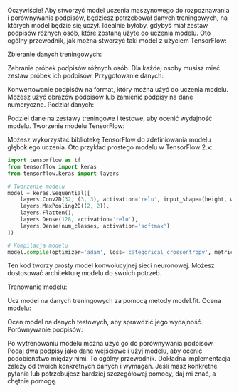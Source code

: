 Oczywiście! Aby stworzyć model uczenia maszynowego do rozpoznawania i porównywania podpisów, będziesz potrzebował danych treningowych, na których model będzie się uczył. Idealnie byłoby, gdybyś miał zestaw podpisów różnych osób, które zostaną użyte do uczenia modelu. Oto ogólny przewodnik, jak można stworzyć taki model z użyciem TensorFlow:

Zbieranie danych treningowych:

Zebranie próbek podpisów różnych osób. Dla każdej osoby musisz mieć zestaw próbek ich podpisów.
Przygotowanie danych:

Konwertowanie podpisów na format, który można użyć do uczenia modelu. Możesz użyć obrazów podpisów lub zamienić podpisy na dane numeryczne.
Podział danych:

Podziel dane na zestawy treningowe i testowe, aby ocenić wydajność modelu.
Tworzenie modelu TensorFlow:

Możesz wykorzystać bibliotekę TensorFlow do zdefiniowania modelu głębokiego uczenia. Oto przykład prostego modelu w TensorFlow 2.x:


```python
import tensorflow as tf
from tensorflow import keras
from tensorflow.keras import layers

# Tworzenie modelu
model = keras.Sequential([
    layers.Conv2D(32, (3, 3), activation='relu', input_shape=(height, width, 1)),
    layers.MaxPooling2D((2, 2)),
    layers.Flatten(),
    layers.Dense(128, activation='relu'),
    layers.Dense(num_classes, activation='softmax')
])

# Kompilacja modelu
model.compile(optimizer='adam', loss='categorical_crossentropy', metrics=['accuracy'])
```

Ten kod tworzy prosty model konwolucyjnej sieci neuronowej. Możesz dostosować architekturę modelu do swoich potrzeb.

Trenowanie modelu:

Ucz model na danych treningowych za pomocą metody model.fit.
Ocena modelu:

Ocen model na danych testowych, aby sprawdzić jego wydajność.
Porównywanie podpisów:

Po wytrenowaniu modelu można użyć go do porównywania podpisów. Podaj dwa podpisy jako dane wejściowe i użyj modelu, aby ocenić podobieństwo między nimi.
To ogólny przewodnik. Dokładna implementacja zależy od twoich konkretnych danych i wymagań. Jeśli masz konkretne pytania lub potrzebujesz bardziej szczegółowej pomocy, daj mi znać, a chętnie pomogę.